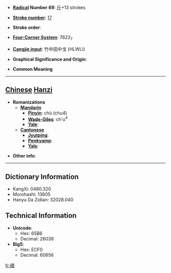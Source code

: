 * '''[[Wiktionary:Chinese radical index| Radical]] Number 69''': [[Wiktionary:Chinese radical index 斤|斤]]+13 strokes

* '''[[Wiktionary:Chinese total strokes index|Stroke number]]''': [[Wiktionary:Chinese total strokes index 17|17]]

* '''Stroke order''': 

* '''[[Wiktionary:Chinese four corner index|Four-Corner System]]''': 7622<sub>7</sub>

* '''[[Wiktionary:Chinese Cangjie index|Cangjie input]]''': 竹中田中戈 (HLWLI)

* '''Graphical Significance and Origin''': 

* '''Common Meaning'''

----

== [[Chinese]] [[Hanzi]] ==

* '''Romanizations'''
** '''[[Mandarin]]'''
*** '''[[Pinyin]]''': chù (chu4)
*** '''[[Wade-Giles]]''': ch'u<sup>4</sup>
*** '''[[Yale]]''': 
** '''[[Cantonese]]'''
*** '''[[Jyutping]]''':
*** '''[[Penkyamp]]''': 
*** '''[[Yale]]''': 

* '''Other info''': 

----

== Dictionary Information ==

* KangXi: 0480.320
* Morohashi: 13605
* Hanyu Da Zidian: 32028.040

== Technical Information ==

* '''Unicode''':
** Hex: 65B6
** Decimal: 26038
* '''Big5''':
** Hex: ECF0
** Decimal: 60656

[[fr:斶]]